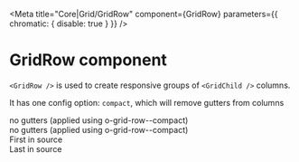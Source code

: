 
<Meta title="Core|Grid/GridRow" component={GridRow} parameters={{ chromatic: { disable: true } }} />

# GridRow component

`<GridRow />` is used to create responsive groups of `<GridChild />` columns.

It has one config option: `compact`, which will remove gutters from columns

<Preview>
  <Story
    name="Compact and gutterless columns"
    parameters={{ styles: [Promise.resolve(require('./_stories.scss'))] }}
  >
    <GridContainer>
      <GridRow compact={true}>
        <GridChild colspan="6">
          <div className="demo-cell">no gutters (applied using o-grid-row--compact)</div>
        </GridChild>
        <GridChild colspan="6">
          <div className="demo-cell">no gutters (applied using o-grid-row--compact)</div>
        </GridChild>
      </GridRow>
      <GridRow compact={true}>
        <GridChild colspan="6 push6">
          <div className="demo-cell">First in source</div>
        </GridChild>
        <GridChild colspan="6 pull6">
          <div className="demo-cell">Last in source</div>
        </GridChild>
      </GridRow>
    </GridContainer>
  </Story>
</Preview>
